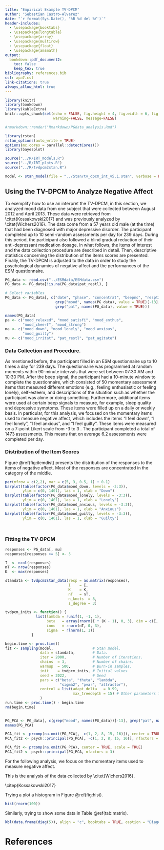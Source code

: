 ```yaml
---
title: "Empirical Example TV-DPCM"
author: "Sebastian Castro-Alvarez"
date: "`r format(Sys.Date(), '%B %d del %Y')`"
header-includes:
  - \usepackage{booktabs}
  - \usepackage{longtable}
  - \usepackage{array}
  - \usepackage{multirow}
  - \usepackage{float}
  - \usepackage{amsmath}
output: 
  bookdown::pdf_document2:
    toc: false
    keep_tex: true
bibliography: references.bib
csl: apa7.csl
link-citations: true
always_allow_html: true
---
```


```r
library(knitr)
library(bookdown)
library(kableExtra)
knitr::opts_chunk$set(echo = FALSE, fig.height = 4, fig.width = 6, fig.pos = "!H",  
                      warning=FALSE, message=FALSE)

#rmarkdown::render("Rmarkdown/PGdata_analysis.Rmd")
```

```r
library(rstan)
rstan_options(auto_write = TRUE)
options(mc.cores = parallel::detectCores())
library(bayesplot)

source("../R/IRT_models.R")
source("../R/IRT_plots.R")
source("../R/tvdpcm2stan.R")

model <- stan_model(file = "../Stan/tv_dpcm_int_v5.1.stan", verbose = FALSE)
```

## Using the TV-DPCM to Analyze Negative Affect 

To exemplify how to use an interpret the TV-DPCM, in this section, we analyzed mood data from one subject that were collected between August 2012 and April 2013. These data were retrieved from \\citet{Kossakowski2017} and was previously analyzed by \\citet{Wichers2016}. The data come from a 57 years old male (at the time) that had been diagnosed with major depressive disorder. The participant completed up to 10 semi-random assessments per day for 239 days. During this period, the participant also followed a blind gradual reduction of their anti-depressant medication dosage. In what follows, the items of interest and the data collection procedure are described in detail. Then, descriptive statistics concerning the distribution of the items scores are presented. Finally, the TV-DPCM is adjusted to the data in order to study the psychological dynamics of negative affect and the performances of the ESM questionnaire.

```r
PG_data <- read.csv("../ESMdata/ESMdata.csv")
PG_data <- PG_data[!is.na(PG_data$pat_restl), ]

# Select variables
PG_data <- PG_data[, c("date", "phase", "concentrat", "beepno", "resptime_e", 
                       grep("mood", names(PG_data), value = TRUE)[-13], 
                       grep("pat", names(PG_data), value = TRUE))]
```

```r
names(PG_data)
pa <- c("mood_relaxed", "mood_satisfi", "mood_enthus", 
        "mood_cheerf", "mood_strong")
na <- c("mood_down", "mood_lonely", "mood_anxious", 
        "mood_guilty")
mu <- c("mood_irritat", "pat_restl", "pat_agitate")
```

### Data Collection and Procedure.

As mentioned before, the participant filled in an ESM questionnaire up to 10 times a day for 239 days. The questionnaire was programmed at random moments within 90-minute intervals that were set between 07:30 AM and 10:30 PM. After the beep signal, the participant had a 10-minute window to complete the questionnaire, which consisted of 50 momentary assessment items that measured different emotions (e.g., feeling enthusiastic or feeling lonely), self-esteem, and descriptions of the situation such as whether the participant was alone or doing something. Furthermore, additional items were used at certain beep signals to measure, for example, sleep quality and depressive symptoms. These items were filled up on a daily or weekly basis. In particular, for this analysis, we focused on the momentary items used to measure negative affect, which includes the items "I feel down", "I feel lonely", "I feel anxious", and "I feel guilty". These items were measured on a 7-point Likert scale from -3 to 3 \citep{Kossakowski2017}. The participant completed a total of 1473 assessments. This means that on average 6.2 assessments were completed per day.

### Distribution of the Item Scores

Figure \@ref(fig:itemdist) presents the distribution of the responses to the items of negative affect. Most of the responses are concentrated in the category of the middle.

```r
par(mfrow = c(2,2), mar = c(5, 3, 0.5, 1) + 0.1)
barplot(table(factor(PG_data$mood_down, levels = -3:3)), 
        ylim = c(0, 1401), las = 1, xlab = "Down")
barplot(table(factor(PG_data$mood_lonely, levels = -3:3)), 
        ylim = c(0, 1401), las = 1, xlab = "Lonely")
barplot(table(factor(PG_data$mood_anxious, levels = -3:3)), 
        ylim = c(0, 1401), las = 1, xlab = "Anxious")
barplot(table(factor(PG_data$mood_guilty, levels = -3:3)), 
        ylim = c(0, 1401), las = 1, xlab = "Guilty")



```

```r

```



### Fitting the TV-DPCM


```r
responses <- PG_data[, mu]
responses[responses >= 5] <- 5

I  <- ncol(responses)
nT <- nrow(responses)
K  <- max(responses)

standata <- tvdpcm2stan_data(resp = as.matrix(responses),
                             I    = I,
                             K    = K,
                             nT   = nT,
                             n_knots  = 8,
                             s_degree = 3)
```

```r
tvdpcm_inits <- function() {
              list(lambda = runif(1, -1, 1),
                   beta   = array(rnorm(I * (K - 1), 0, 3), dim = c(I, K - 1)),
                   inno   = rnorm(nT, 0, 3),
                   sigma  = rlnorm(1, 1))
            }

begin.time <- proc.time()
fit <- sampling(model,                  # Stan model. 
                data = standata,        # Data.
                iter = 2000,            # Number of iterations.
                chains  = 3,            # Number of chains.
                warmup  = 500,          # Burn-in samples.
                init    = tvdpcm_inits, # Initial values
                seed = 2022,            # Seed
                pars = c("beta", "theta", "lambda",
                         "sigma2", "pvar", "attractor"),
                control = list(adapt_delta   = 0.99,
                               max_treedepth = 15) # Other parameters to control sampling behavior.
                ) 
run.time <- proc.time() - begin.time
rm(begin.time)
            
```





```r
PG_PCA <- PG_data[, c(grep("mood", names(PG_data))[-13], grep("pat", names(PG_data)))]
names(PG_PCA)
```



```r
PCA_fit <- prcomp(na.omit(PG_PCA[, -c(1, 2, 8, 15, 16)]), center = TRUE, scale = TRUE)
PCA_fit2 <- psych::principal(PG_PCA[, -c(1, 2, 8, 15, 16)], nfactors = 3)
```

```r
PCA_fit <- prcomp(na.omit(PG_PCA), center = TRUE, scale = TRUE)
PCA_fit2 <- psych::principal(PG_PCA, nfactors = 3)
```
For the following analysis, we focus on the momentary items used to measure negative affect. 

This is the analysis of the data collected by \\citet{Wichers2016}.

\\citep{Kossakowski2017}

Trying a plot a histogram in Figure \@ref(fig:hist).

```r
hist(rnorm(100))
```

Similarly, trying to show some data in Table \@ref(tab:matrix).

```r
kbl(data.frame(diag(5)), align = "c", booktabs = TRUE, caption = "Diagonal Matrix")
```


\newpage

# References



